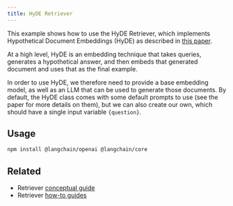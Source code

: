 ```yaml
---
title: HyDE Retriever
---
```


This example shows how to use the HyDE Retriever, which implements Hypothetical Document Embeddings (HyDE) as described in [this paper](https://arxiv.org/abs/2212.10496).

At a high level, HyDE is an embedding technique that takes queries, generates a hypothetical answer, and then embeds that generated document and uses that as the final example.

In order to use HyDE, we therefore need to provide a base embedding model, as well as an LLM that can be used to generate those documents. By default, the HyDE class comes with some default prompts to use (see the paper for more details on them), but we can also create our own, which should have a single input variable `{question}`.

## Usage



```bash npm
npm install @langchain/openai @langchain/core
```

<Hyde />

## Related

- Retriever [conceptual guide](/oss/concepts/retrievers)
- Retriever [how-to guides](/oss/how-to/#retrievers)
